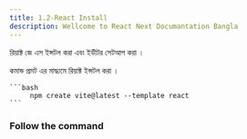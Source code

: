 ```yaml
---
title: 1.2-React Install
description: Wellcome to React Next Documantation Bangla
---
```



<Steps>
<Step>

রিয়াক্ট জে এস ইন্সটল করা এবং ইডীটর সেটআপ করা ।

</Step>
 
<Step>
কমান্ড প্রমট এর মাদ্ধ্যমে রিয়াক্ট ইন্সটল করা ।

    ```bash
         npm create vite@latest --template react
    ```

</Step>
</Steps>

### Follow the command
